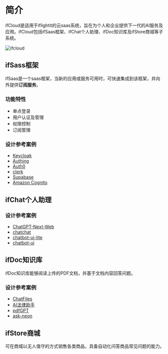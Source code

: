 # 简介
 
ifCloud是适用于iflightit的云saas系统，旨在为个人和企业提供下一代的AI服务及应用。ifCloud包括ifSaas框架、ifChat个人助理、ifDoc知识库及ifStore商城等子系统。

![ifcloud](http://image.iflightit.com/uPic/ifcloud.png)

## ifSass框架
ifSaas是一个saas框架，当新的应用或服务可用时，可快速集成到该框架，并向外提供**订阅服务**。

###  功能特性
* 单点登录
* 用户认证及管理
* 权限控制
* 订阅管理

### 设计参考案例
* [Keycloak](https://www.keycloak.org/)
* [Authing](https://www.authing.cn/)
* [Auth0](https://auth0.com/)
* [clerk](https://clerk.com/)
* [Supabase](https://supabase.com/)
* [Amazon Cognito](https://aws.amazon.com/cn/cognito/)

## ifChat个人助理

### 设计参考案例
* [ChatGPT-Next-Web](https://github.com/Yidadaa/ChatGPT-Next-Web)
* [chatchat](https://github.com/okisdev/ChatChat)
* [chatbot-ui-lite](https://github.com/mckaywrigley/chatbot-ui-lite)
* [chatbot-ui](https://github.com/mckaywrigley/chatbot-ui)

## ifDoc知识库
ifDoc知识库能够阅读上传的PDF文档，并基于文档内容回答问题。

### 设计参考案例
* [ChatFiles](https://github.com/guangzhengli/ChatFiles)
* [AI法律助手](https://github.com/lvwzhen/law-cn-ai)
* [pdfGPT](https://github.com/bhaskatripathi/pdfGPT)
* [ask-neon](https://github.com/neondatabase/ask-neon)

## ifStore商城
可在商城以无人值守的方式销售各类商品，具备自动化问答商品常见问题的能力。
